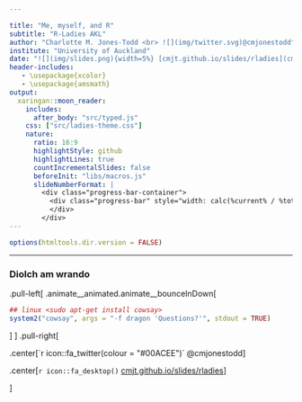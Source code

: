 ```yaml
---

title: "Me, myself, and R"
subtitle: "R-Ladies AKL"
author: "Charlotte M. Jones-Todd <br> ![](img/twitter.svg)@cmjonestodd"
institute: "University of Auckland"
date: "![](img/slides.png){width=5%} [cmjt.github.io/slides/rladies](cmjt.github.io/slides/rladies)"
header-includes:
   - \usepackage{xcolor}
   - \usepackage{amsmath}
output:
  xaringan::moon_reader:
    includes:
      after_body: "src/typed.js"
    css: ["src/ladies-theme.css"]
    nature:
      ratio: 16:9
      highlightStyle: github
      highlightLines: true
      countIncrementalSlides: false
      beforeInit: "libs/macros.js"
      slideNumberFormat: |
        <div class="progress-bar-container">
          <div class="progress-bar" style="width: calc(%current% / %total% * 100%);">
          </div>
        </div>
--- 
```



```r
options(htmltools.dir.version = FALSE)
```





---

### Diolch am wrando


.pull-left[
.animate__animated.animate__bounceInDown[
```r
## linux <sudo apt-get install cowsay>
system2("cowsay", args = "-f dragon 'Questions?'", stdout = TRUE)
```
]
]
.pull-right[

.center[`r icon::fa_twitter(colour = "#00ACEE")` @cmjonestodd]

.center[`r icon::fa_desktop()` [cmjt.github.io/slides/rladies](cmjt.github.io/slides/rladies)]

]
